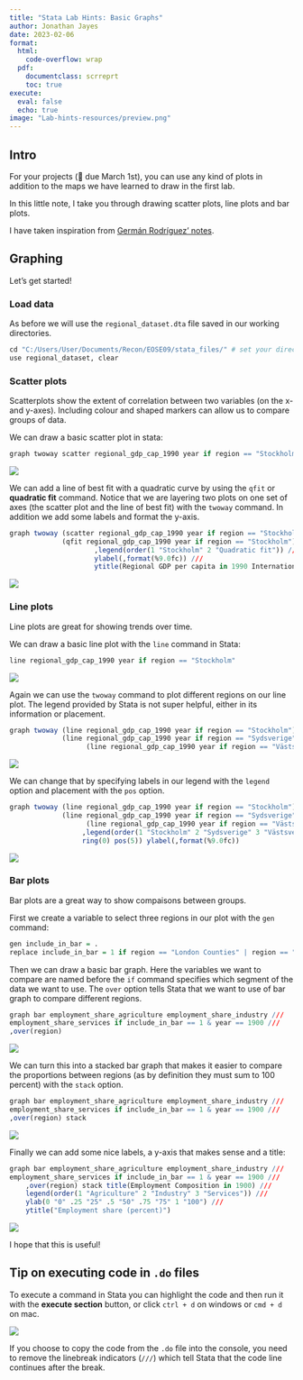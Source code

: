 ```yaml
---
title: "Stata Lab Hints: Basic Graphs"
author: Jonathan Jayes
date: 2023-02-06
format:
  html:
    code-overflow: wrap
  pdf:
    documentclass: scrreprt
    toc: true
execute: 
  eval: false
  echo: true
image: "Lab-hints-resources/preview.png"
---
```


## Intro

For your projects (📅 due March 1st), you can use any kind of plots in addition to the maps we have learned to draw in the first lab.

In this little note, I take you through drawing scatter plots, line plots and bar plots.

I have taken inspiration from [Germán Rodríguez' notes](https://grodri.github.io/stata/graphics).

## Graphing

Let's get started!

### Load data

As before we will use the `regional_dataset.dta` file saved in our working directories.

```r
cd "C:/Users/User/Documents/Recon/EOSE09/stata_files/" # set your directory
use regional_dataset, clear
```

### Scatter plots

Scatterplots show the extent of correlation between two variables (on the x- and y-axes). Including colour and shaped markers can allow us to compare groups of data.

We can draw a basic scatter plot in stata:

```r
graph twoway scatter regional_gdp_cap_1990 year if region == "Stockholm"
```


![](Lab-hints-resources/basic_scatter.png)

We can add a line of best fit with a quadratic curve by using the `qfit` or **quadratic fit** command. Notice that we are layering two plots on one set of axes (the scatter plot and the line of best fit) with the `twoway` command. In addition we add some labels and format the y-axis.

```r
graph twoway (scatter regional_gdp_cap_1990 year if region == "Stockholm") ///
             (qfit regional_gdp_cap_1990 year if region == "Stockholm") ///
        			 ,legend(order(1 "Stockholm" 2 "Quadratic fit")) ///
        			 ylabel(,format(%9.0fc)) ///
        			 ytitle(Regional GDP per capita in 1990 International Dollars)

```

![](Lab-hints-resources/qfit_scatter.png)

### Line plots

Line plots are great for showing trends over time.

We can draw a basic line plot with the `line` command in Stata:

```r
line regional_gdp_cap_1990 year if region == "Stockholm"		 
```

![](Lab-hints-resources/basic_line.png)

Again we can use the `twoway` command to plot different regions on our line plot. The legend provided by Stata is not super helpful, either in its information or placement.

```r
graph twoway (line regional_gdp_cap_1990 year if region == "Stockholm") ///
             (line regional_gdp_cap_1990 year if region == "Sydsverige") ///
			       (line regional_gdp_cap_1990 year if region == "Västsverige")
```

![](Lab-hints-resources/twoway_line.png)

We can change that by specifying labels in our legend with the `legend` option and placement with the `pos` option.

```r
graph twoway (line regional_gdp_cap_1990 year if region == "Stockholm") ///
             (line regional_gdp_cap_1990 year if region == "Sydsverige") ///
			       (line regional_gdp_cap_1990 year if region == "Västsverige") ///
      			  ,legend(order(1 "Stockholm" 2 "Sydsverige" 3 "Västsverige") /// 
      			  ring(0) pos(5)) ylabel(,format(%9.0fc))
```

![](Lab-hints-resources/twoway_line_formatted.png)

### Bar plots

Bar plots are a great way to show compaisons between groups.

First we create a variable to select three regions in our plot with the `gen` command:

```r
gen include_in_bar = .
replace include_in_bar = 1 if region == "London Counties" | region == "Wales" | region == "Northern Ireland" 
```

Then we can draw a basic bar graph. Here the variables we want to compare are named before the `if` command specifies which segment of the data we want to use. The `over` option tells Stata that we want to use of bar graph to compare different regions.

```r
graph bar employment_share_agriculture employment_share_industry ///
employment_share_services if include_in_bar == 1 & year == 1900 ///
,over(region) 
```

![](Lab-hints-resources/basic_bar.png)

We can turn this into a stacked bar graph that makes it easier to compare the proportions between regions (as by definition they must sum to 100 percent) with the `stack` option.

```r
graph bar employment_share_agriculture employment_share_industry ///
employment_share_services if include_in_bar == 1 & year == 1900 ///
,over(region) stack 
```

![](Lab-hints-resources/stacked_bar.png)

Finally we can add some nice labels, a y-axis that makes sense and a title:

```r
graph bar employment_share_agriculture employment_share_industry ///
employment_share_services if include_in_bar == 1 & year == 1900 ///
    ,over(region) stack title(Employment Composition in 1900) ///
    legend(order(1 "Agriculture" 2 "Industry" 3 "Services")) ///
    ylab(0 "0" .25 "25" .5 "50" .75 "75" 1 "100") ///
    ytitle("Employment share (percent)")
```

![](Lab-hints-resources/stacked_bar_formatted.png)

I hope that this is useful!

## Tip on executing code in `.do` files

To execute a command in Stata you can highlight the code and then run it with the **execute section** button, or click `ctrl + d` on windows or `cmd + d` on mac. 

![](Lab-hints-resources/execute.PNG)

If you choose to copy the code from the `.do` file into the console, you need to remove the linebreak indicators (`///`) which tell Stata that the code line continues after the break.

